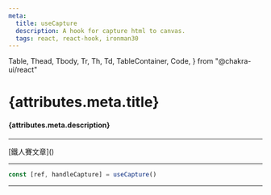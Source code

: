 ```yaml
---
meta:
  title: useCapture
  description: A hook for capture html to canvas.
  tags: react, react-hook, ironman30
---
```


  Table,
  Thead,
  Tbody,
  Tr,
  Th,
  Td,
  TableContainer,
  Code,
} from "@chakra-ui/react"

<PostTags tags={attributes.meta.tags} />

# {attributes.meta.title}

#### {attributes.meta.description}

---

<LinkTag />
[鐵人賽文章]()

---

```jsx
const [ref, handleCapture] = useCapture()
```

---

<Example />
